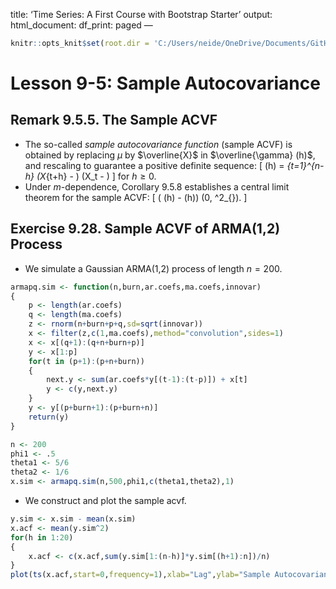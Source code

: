 title: 'Time Series: A First Course with Bootstrap Starter'
output:
  html_document:
    df_print: paged
---

```r
knitr::opts_knit$set(root.dir = 'C:/Users/neide/OneDrive/Documents/GitHub/BEwebinar/Data')
```

# Lesson 9-5: Sample Autocovariance



## Remark 9.5.5. The Sample ACVF

- The so-called *sample autocovariance function* (sample ACVF) is obtained by replacing $\mu$ by $\overline{X}$ in $\overline{\gamma} (h)$, and rescaling to guarantee a positive definite sequence:
\[
 \widehat{\gamma} (h) = \frac{1}{n} \sum_{t=1}^{n-h} (X_{t+h} - \overline{X})
  (X_t - \overline{X})
\]
 for $h \geq 0$. 
- Under $m$-dependence, Corollary 9.5.8 establishes a central limit theorem for the sample ACVF:
  \[
   \sqrt{n} ( \widehat{\gamma} (h)  - \gamma (h)) \Rightarrow \mathcal{N} (0, \tau^2_{\infty}).
\]

## Exercise 9.28. Sample ACVF of ARMA(1,2) Process

- We simulate a Gaussian ARMA(1,2) process of length $n=200$.

```r
armapq.sim <- function(n,burn,ar.coefs,ma.coefs,innovar)
{
	p <- length(ar.coefs)
	q <- length(ma.coefs)
	z <- rnorm(n+burn+p+q,sd=sqrt(innovar))
	x <- filter(z,c(1,ma.coefs),method="convolution",sides=1)
	x <- x[(q+1):(q+n+burn+p)]
	y <- x[1:p]
	for(t in (p+1):(p+n+burn))
	{
		next.y <- sum(ar.coefs*y[(t-1):(t-p)]) + x[t]
		y <- c(y,next.y)
	}	
	y <- y[(p+burn+1):(p+burn+n)]
	return(y)
}

n <- 200
phi1 <- .5
theta1 <- 5/6
theta2 <- 1/6
x.sim <- armapq.sim(n,500,phi1,c(theta1,theta2),1)
```

- We construct and plot the sample acvf.

```r
y.sim <- x.sim - mean(x.sim)
x.acf <- mean(y.sim^2)
for(h in 1:20)
{
	x.acf <- c(x.acf,sum(y.sim[1:(n-h)]*y.sim[(h+1):n])/n)
}
plot(ts(x.acf,start=0,frequency=1),xlab="Lag",ylab="Sample Autocovariance",type="h")
```
